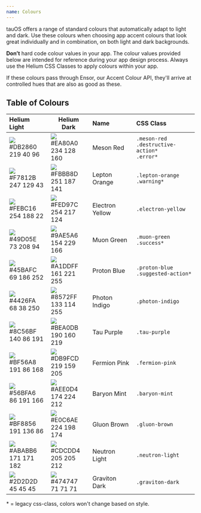 ```yaml
---
name: Colours
---
```


tauOS offers a range of standard colours that automatically adapt to light and dark. Use these colours when choosing app accent colours that look great individually and in combination, on both light and dark backgrounds.

**Don’t** hard code colour values in your app. The colour values provided below are intended for reference during your app design process. Always use the Helium CSS Classes to apply colours within your app.

If these colours pass through Ensor, our Accent Colour API, they'll arrive at controlled hues that are also as good as these.

## Table of Colours

| Helium Light                                                      | Helium Dark                                                        | Name            | CSS Class                                               |
| :---------------------------------------------------------------- | ------------------------------------------------------------------ | :-------------- | :------------------------------------------------------ |
| ![](/images/helium/hig/color_24.png)<br />#DB2860<br />219 40 96  | ![](/images/helium/hig/color_23.png)<br />#EA80A0<br />234 128 160 | Meson Red       | `.meson-red`<br />`.destructive-action*`<br />`.error*` |
| ![](/images/helium/hig/color_22.png)<br />#F7812B<br />247 129 43 | ![](/images/helium/hig/color_21.png)<br />#FBBB8D<br />251 187 141 | Lepton Orange   | `.lepton-orange`<br />`.warning*`                       |
| ![](/images/helium/hig/color_20.png)<br />#FEBC16<br />254 188 22 | ![](/images/helium/hig/color_19.png)<br />#FED97C<br />254 217 124 | Electron Yellow | `.electron-yellow`                                      |
| ![](/images/helium/hig/color_18.png)<br />#49D05E<br />73 208 94  | ![](/images/helium/hig/color_17.png)<br />#9AE5A6<br />154 229 166 | Muon Green      | `.muon-green`<br />`.success*`                          |
| ![](/images/helium/hig/color_16.png)<br />#45BAFC<br />69 186 252 | ![](/images/helium/hig/color_15.png)<br />#A1DDFF<br />161 221 255 | Proton Blue     | `.proton-blue`<br />`.suggested-action*`                |
| ![](/images/helium/hig/color_14.png)<br />#4426FA<br />68 38 250  | ![](/images/helium/hig/color_13.png)<br />#8572FF<br />133 114 255 | Photon Indigo   | `.photon-indigo`                                        |
| ![](/images/helium/hig/color_12.png)<br />#8C56BF<br />140 86 191 | ![](/images/helium/hig/color_11.png)<br />#BEA0DB<br />190 160 219 | Tau Purple      | `.tau-purple`                                           |
| ![](/images/helium/hig/color_10.png)<br />#BF56A8<br />191 86 168 | ![](/images/helium/hig/color_9.png)<br />#DB9FCD<br />219 159 205  | Fermion Pink    | `.fermion-pink`                                         |
| ![](/images/helium/hig/color_8.png)<br />#56BFA6<br />86 191 166  | ![](/images/helium/hig/color_7.png)<br />#AEE0D4<br />174 224 212  | Baryon Mint     | `.baryon-mint`                                          |
| ![](/images/helium/hig/color_6.png)<br />#BF8856<br />191 136 86  | ![](/images/helium/hig/color_5.png)<br />#E0C6AE<br />224 198 174  | Gluon Brown     | `.gluon-brown`                                          |
| ![](/images/helium/hig/color_4.png)<br />#ABABB6<br />171 171 182 | ![](/images/helium/hig/color_3.png)<br />#CDCDD4<br />205 205 212  | Neutron Light   | `.neutron-light`                                        |
| ![](/images/helium/hig/color_2.png)<br />#2D2D2D<br />45 45 45    | ![](/images/helium/hig/color_1.png)<br />#474747<br />71 71 71     | Graviton Dark   | `.graviton-dark`                                        |

\* = legacy css-class, colors won't change based on style.
